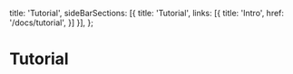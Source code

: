    title: 'Tutorial',
   sideBarSections: [{
      title: 'Tutorial',
      links: [{
          title: 'Intro',
          href: '/docs/tutorial',
      }]
   }],
};

# Tutorial

